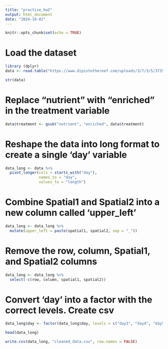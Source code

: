 ```yaml
---
title: "practise_hw2"
output: html_document
date: "2024-10-02"
---
```


```r
knitr::opts_chunk$set(echo = TRUE)
```

# Load the dataset
```r
library (dplyr)
data <- read.table("https://www.dipintothereef.com/uploads/3/7/3/5/37359245/rairuoho.txt", header = TRUE, stringsAsFactors = FALSE)

str(data)
```

# Replace "nutrient" with "enriched" in the treatment variable
```r

data$treatment <- gsub("nutrient", "enriched", data$treatment)
```
# Reshape the data into long format to create a single 'day' variable
```r
data_long <- data %>%
  pivot_longer(cols = starts_with("day"), 
               names_to = "day", 
               values_to = "length")
```

# Combine Spatial1 and Spatial2 into a new column called 'upper_left'
```r
data_long <- data_long %>%
  mutate(upper_left = paste(spatial1, spatial2, sep = "_"))
```

# Remove the row, column, Spatial1, and Spatial2 columns
```r
data_long <- data_long %>%
  select(-c(row, column, spatial1, spatial2))
```

# Convert 'day' into a factor with the correct levels. Create csv
```r
data_long$day <- factor(data_long$day, levels = c("day3", "day4", "day5", "day6", "day7", "day8"))

head(data_long)

write.csv(data_long, "cleaned_data.csv", row.names = FALSE)
```




